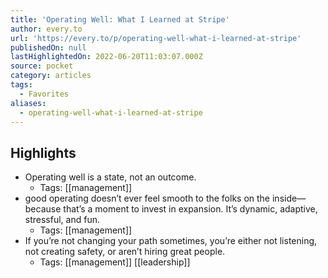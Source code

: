 ```yaml
---
title: 'Operating Well: What I Learned at Stripe'
author: every.to
url: 'https://every.to/p/operating-well-what-i-learned-at-stripe'
publishedOn: null
lastHighlightedOn: 2022-06-20T11:03:07.000Z
source: pocket
category: articles
tags:
  - Favorites
aliases:
  - operating-well-what-i-learned-at-stripe
---
```

## Highlights
- Operating well is a state, not an outcome.
    - Tags: [[management]] 
- good operating doesn’t ever feel smooth to the folks on the inside—because that’s a moment to invest in expansion. It’s dynamic, adaptive, stressful, and fun.
    - Tags: [[management]] 
- If you’re not changing your path sometimes, you’re either not listening, not creating safety, or aren’t hiring great people.
    - Tags: [[management]] [[leadership]]
